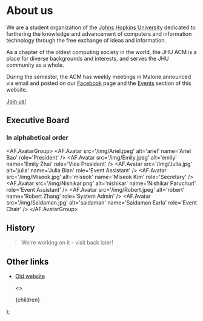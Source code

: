 
# About us

We are a student organization of the [Johns Hopkins University](https://www.jhu.edu/) dedicated to furthering the knowledge and advancement of computers and information technology through the free exchange of ideas and information.

As a chapter of the oldest computing society in the world, the JHU ACM is a place for diverse backgrounds and interests, and serves the JHU community as a whole.

During the semester, the ACM has weekly meetings in Malone announced via email and posted on our [Facebook](https://www.facebook.com/JHUACM/) page and the [Events](/events) section of this website.

[Join us!](/join)

## Executive Board

<div className='text-center'>
  <h3>In alphabetical order</h3>
</div>

<AF.AvatarGroup>
  <AF.Avatar
    src='/img/Ariel.jpeg'
    alt='ariel'
    name='Ariel Bao'
    role='President'
  />
  <AF.Avatar
    src='/img/Emily.jpeg'
    alt='emily'
    name='Emily Zhai'
    role='Vice President'
  />
  <AF.Avatar
    src='/img/Julia.jpg'
    alt='julia'
    name='Julia Bian'
    role='Event Assistant'
  />
  <AF.Avatar
    src='/img/Miseok.jpg'
    alt='miseok'
    name='Miseok Kim'
    role='Secretary'
  />
  <AF.Avatar
    src='/img/Nishikar.png'
    alt='nishikar'
    name='Nishikar Paruchuri'
    role='Event Assistant'
  />
  <AF.Avatar
    src='/img/Robert.jpeg'
    alt='robert'
    name='Robert Zhang'
    role='System Admin'
  />
  <AF.Avatar
    src='/img/Saidaman.jpg'
    alt='saidaman'
    name='Saidaman Earla'
    role='Event Chair'
  />
</AF.AvatarGroup>

## History

> We're working on it - visit back later!

## Other links

- [Old website](https://web.archive.org/web/20171004043432/https://acm.jhu.edu/)

  <>
    <Head>
      <title>About</title>
    </Head>
    <Layout landing={false}>
      <Post>{children}</Post>
    </Layout>
  </>
);

